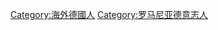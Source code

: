 {{Commonscat|Transylvanian Saxons}}

[[Category:海外德國人|Category:海外德國人]]
[[Category:罗马尼亚德意志人|Category:罗马尼亚德意志人]]